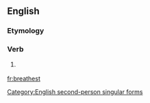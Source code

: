 ==English==

===Etymology===
{{suffix|breathe|est}}

===Verb===
{{en-verb form}}

# {{context|archaic|lang=en}} {{form of|Second-person singular simple present form|breath|lang=en}}

[[Category:English second-person singular forms]]

[[fr:breathest]]